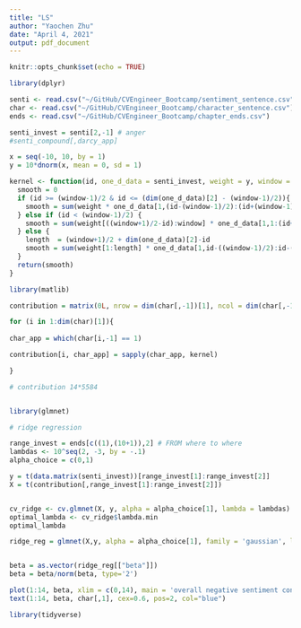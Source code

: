 ```yaml
---
title: "LS"
author: "Yaochen Zhu"
date: "April 4, 2021"
output: pdf_document
---
```


```r
knitr::opts_chunk$set(echo = TRUE)
```

```r
library(dplyr)
```


```r
senti <- read.csv("~/GitHub/CVEngineer_Bootcamp/sentiment_sentence.csv")
char <- read.csv("~/GitHub/CVEngineer_Bootcamp/character_sentence.csv")
ends <- read.csv("~/GitHub/CVEngineer_Bootcamp/chapter_ends.csv")
```


```r
senti_invest = senti[2,-1] # anger
#senti_compound[,darcy_app]
```

```r
x = seq(-10, 10, by = 1)
y = 10*dnorm(x, mean = 0, sd = 1)

kernel <- function(id, one_d_data = senti_invest, weight = y, window = 21){
  smooth = 0
  if (id >= (window-1)/2 & id <= (dim(one_d_data)[2] - (window-1)/2)){
    smooth = sum(weight * one_d_data[1,(id-(window-1)/2):(id+(window-1)/2)])
  } else if (id < (window-1)/2) {
    smooth = sum(weight[((window+1)/2-id):window] * one_d_data[1,1:(id+(window-1)/2)])
  } else {
    length  = (window+1)/2 + dim(one_d_data)[2]-id
    smooth = sum(weight[1:length] * one_d_data[1,id-((window-1)/2):id-((window-1)/2)+length-1])
  }
  return(smooth)
}

```


```r
library(matlib)

contribution = matrix(0L, nrow = dim(char[,-1])[1], ncol = dim(char[,-1])[2])

for (i in 1:dim(char)[1]){
  
char_app = which(char[i,-1] == 1)

contribution[i, char_app] = sapply(char_app, kernel)

}

# contribution 14*5584


library(glmnet)

# ridge regression

range_invest = ends[c((1),(10+1)),2] # FROM where to where
lambdas <- 10^seq(2, -3, by = -.1)
alpha_choice = c(0,1)

y = t(data.matrix(senti_invest))[range_invest[1]:range_invest[2]]
X = t(contribution[,range_invest[1]:range_invest[2]])


cv_ridge <- cv.glmnet(X, y, alpha = alpha_choice[1], lambda = lambdas)
optimal_lambda <- cv_ridge$lambda.min
optimal_lambda

ridge_reg = glmnet(X,y, alpha = alpha_choice[1], family = 'gaussian', lambda = optimal_lambda)


beta = as.vector(ridge_reg[["beta"]])
beta = beta/norm(beta, type='2')

plot(1:14, beta, xlim = c(0,14), main = 'overall negative sentiment contribution')
text(1:14, beta, char[,1], cex=0.6, pos=2, col="blue")
```



```r
library(tidyverse)
```



